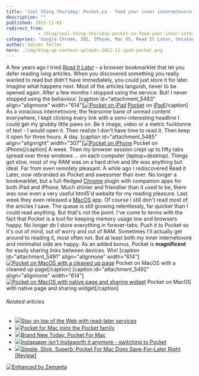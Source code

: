 ```yaml
---
title: 'Cool thing thursday: Pocket.co - feed your inner internetovore, keep your browser happy'
description: ""
published: 2012-11-01
redirect_from: 
            - /blog/cool-thing-thursday-pocket-co-feed-your-inner-internetovore-keep-your-browser-happy/swizec/5482
categories: 'Google Chrome, IOS, IPhone, Mac OS, Read It Later, Uncategorized'
author: Swizec Teller
hero: ./img/blog-wp-content-uploads-2012-11-ipad-pocket.png
---
```

A few years ago I tried _[Read It Later](http://readitlaterlist.com "Read It Later")_ - a browser bookmarklet that let you defer reading long articles. When you discovered something you really wanted to read but didn't have immediately, you could just store it for later. Imagine what happens next. Most of the articles languish, never to be opened again. After a few months I stopped using the service. But! I never stopped using the behaviour. \[caption id="attachment_5483" align="alignnone" width="614"][![Pocket on iPad](http://swizec.com/blog/wp-content/uploads/2012/11/ipad-pocket.png "Pocket on iPad")](./img/blog-wp-content-uploads-2012-11-ipad-pocket.png) [Pocket](http://pocket.co) on [iPad](http://en.wikipedia.org/wiki/IPad "IPad")\[/caption] As a voracious internetovore, the fearsome bane of unread content everywhere, I kept clicking every link with a semi-interesting headline I could get my grubby little paws on. Be it image, video or a metric fucktonne of text - I would open it. Then realize I don't have time to read it. Then keep it open for three hours. A day. \[caption id="attachment_5485" align="alignright" width="307"][![Pocket on iPhone](http://swizec.com/blog/wp-content/uploads/2012/11/iphone-pocket.png "Pocket on iPhone")](./img/blog-wp-content-uploads-2012-11-iphone-pocket.png) Pocket on iPhone\[/caption] A week. Then my browser session crept up to fifty tabs spread over three windows ... on each computer (laptop+desktop). Things got slow, most of my RAM was on a hard drive and life was anything but ideal. Far from even remotely pleasant. A while ago I rediscovered Read it Later, now rebranded as _Pocket_ and awesomer than ever. No longer a bookmarklet, but a full-fledged [Chrome](http://www.google.com/chrome "Google Chrome") plugin with companion apps for both iPad and iPhone. Much shinier and friendlier than it used to be, there was now even a very useful html5'd website for my reading pleasure. Last week they even released a [MacOS](http://en.wikipedia.org/wiki/Mac_OS "Mac OS") app. Of course I still don't read most of the articles I save. The queue is still growing relentlessly, far quicker than I could read anything. But that's not the point. I've come to terms with the fact that Pocket is a tool for keeping memory usage low and browsers happy. No longer do I store everything in forever-tabs. Push it to Pocket so it's out of mind, out of worry and out of RAM. Sometimes I'll actually get around to reading it, most often not. But at least both my inner internetovore and minimalist side are happy. As an added bonus, Pocket is **magnificent** for easily sharing links between devices. Win! \[caption id="attachment_5491" align="alignnone" width="614"][![Pocket on MacOS with a cleaned up page](./img/blog-wp-content-uploads-2012-11-pocket-macos-readability-1024x789.png "Pocket on MacOS with a cleaned up page")](http://swizec.com/blog/wp-content/uploads/2012/11/pocket-macos-readability.png) Pocket on MacOS with a cleaned up page\[/caption] \[caption id="attachment_5492" align="alignnone" width="614"][![Pocket on MacOS with native page and sharing widget](./img/blog-wp-content-uploads-2012-11-pocket-macos-raw+sharing-1024x741.png "Pocket on MacOS with native page and sharing widget")](http://swizec.com/blog/wp-content/uploads/2012/11/pocket-macos-raw+sharing.png) Pocket on MacOS with native page and sharing widget\[/caption]

###### Related articles

- [![](http://i.zemanta.com/120349931_80_80.jpg)](http://www.macworld.com/article/2012651/stay-on-top-of-the-web-with-read-later-services.html)[Stay on top of the Web with read-later services](http://www.macworld.com/article/2012651/stay-on-top-of-the-web-with-read-later-services.html)
- [![](http://i.zemanta.com/121252389_80_80.jpg)](http://www.tuaw.com/2012/10/25/pocket-for-mac-joins-the-pocket-family/)[Pocket for Mac joins the Pocket family](http://www.tuaw.com/2012/10/25/pocket-for-mac-joins-the-pocket-family/)
- [![](http://i.zemanta.com/121140730_80_80.jpg)](http://www.cultofmac.com/198043/brand-new-today-pocket-for-mac/)[Brand New Today: Pocket For Mac](http://www.cultofmac.com/198043/brand-new-today-pocket-for-mac/)
- [![](http://i.zemanta.com/noimg_11_80_80.jpg)](http://gravitationalpull.net/wp/?p=2160)[Instapaper isn't Instaworth it anymore - switching to Pocket](http://gravitationalpull.net/wp/?p=2160)
- [![](http://i.zemanta.com/121197633_80_80.jpg)](http://www.cultofmac.com/198122/simple-slick-superb-pocket-for-mac-does-save-for-later-right-review/)[Simple, Slick, Superb: Pocket For Mac Does Save-For-Later Right \[Review\]](http://www.cultofmac.com/198122/simple-slick-superb-pocket-for-mac-does-save-for-later-right-review/)

[![Enhanced by Zemanta](http://img.zemanta.com/zemified_e.png?x-id=dd2057a5-b88f-4b93-a282-f97333d67ca5)](http://www.zemanta.com/?px "Enhanced by Zemanta")